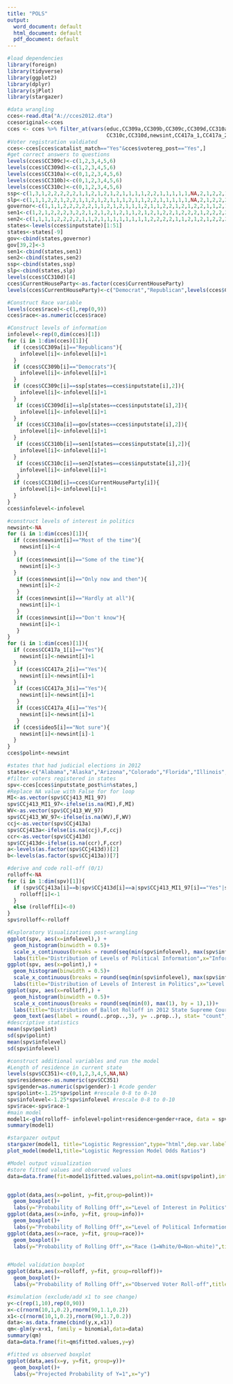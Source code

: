 ---
title: "POLS"
output:
  word_document: default
  html_document: default
  pdf_document: default
---


```{r}
#load dependencies
library(foreign)
library(tidyverse)
library(ggplot2)
library(dplyr)
library(sjPlot)
library(stargazer)

```
```{r}
#data wrangling
cces<-read.dta("A://cces2012.dta")
ccesoriginal<-cces
cces <- cces %>% filter_at(vars(educ,CC309a,CC309b,CC309c,CC309d,CC310a,CC310b,CC351,
                                CC310c,CC310d,newsint,CC417a_1,CC417a_2,CC417a_3,CC417a_4,ideo5),all_vars(!is.na(.)))
#Voter registration valdiated
cces<-cces[cces$catalist_match=="Yes"&cces$votereg_post=="Yes",]
#get correct answers to questions
levels(cces$CC309c)<-c(1,2,3,4,5,6)
levels(cces$CC309d)<-c(1,2,3,4,5,6)
levels(cces$CC310a)<-c(0,1,2,3,4,5,6)
levels(cces$CC310b)<-c(0,1,2,3,4,5,6)
levels(cces$CC310c)<-c(0,1,2,3,4,5,6)
ssp<-c(1,3,1,2,2,2,2,2,1,1,2,1,2,1,2,1,1,1,1,2,2,1,1,1,1,1,NA,2,1,2,2,1,1,1,1,1,2,1,2,1,1,1,1,1,2,1,2,2,1,1)
slp<-c(1,1,1,2,2,1,2,2,1,1,2,1,2,1,1,1,2,1,1,2,2,1,1,1,1,1,NA,2,1,2,2,2,1,1,1,1,3,1,2,1,1,1,1,1,2,1,2,2,1,1)
governor<-c(1,1,1,2,2,2,2,2,1,1,2,1,2,1,1,1,2,1,1,2,2,1,2,1,2,2,1,1,2,1,1,2,2,1,1,1,2,1,2,1,1,1,1,1,2,1,2,2,1,1)
sen1<-c(1,2,1,2,2,2,3,2,2,1,2,1,2,1,2,1,1,2,1,2,1,2,2,1,2,2,2,1,2,2,2,2,2,2,2,1,2,2,2,1,2,1,1,1,3,2,2,2,2,1)
sen2<-c(1,1,1,1,2,2,2,2,1,1,2,1,1,1,1,1,1,1,1,2,2,2,2,1,1,2,1,2,1,2,2,2,1,1,1,1,2,1,2,1,1,1,1,1,2,2,2,2,1,1)
states<-levels(cces$inputstate)[1:51]
states<-states[-9]
gov<-cbind(states,governor)
gov[39,2]<-3
sen1<-cbind(states,sen1)
sen2<-cbind(states,sen2)
ssp<-cbind(states,ssp)
slp<-cbind(states,slp)
levels(cces$CC310d)[4]
cces$CurrentHouseParty<-as.factor(cces$CurrentHouseParty)
levels(cces$CurrentHouseParty)<-c("Democrat","Republican",levels(cces$CC310d)[4])

#Construct Race variable
levels(cces$race)<-c(1,rep(0,9))
cces$race<-as.numeric(cces$race)

#Construct levels of information
infolevel<-rep(0,dim(cces)[1])
for (i in 1:dim(cces)[1]){
  if (cces$CC309a[i]=="Republicans"){
    infolevel[i]<-infolevel[i]+1
  }
  if (cces$CC309b[i]=="Democrats"){
    infolevel[i]<-infolevel[i]+1
  }
  if (cces$CC309c[i]==ssp[states==cces$inputstate[i],2]){
    infolevel[i]<-infolevel[i]+1
  }
   if (cces$CC309d[i]==slp[states==cces$inputstate[i],2]){
    infolevel[i]<-infolevel[i]+1
  }
   if (cces$CC310a[i]==gov[states==cces$inputstate[i],2]){
    infolevel[i]<-infolevel[i]+1
  }
   if (cces$CC310b[i]==sen1[states==cces$inputstate[i],2]){
    infolevel[i]<-infolevel[i]+1
  }
   if (cces$CC310c[i]==sen2[states==cces$inputstate[i],2]){
    infolevel[i]<-infolevel[i]+1
   }
  if (cces$CC310d[i]==cces$CurrentHouseParty[i]){
    infolevel[i]<-infolevel[i]+1
  }
}
cces$infolevel<-infolevel
```
```{r}
#construct levels of interest in politics
newsint<-NA
for (i in 1:dim(cces)[1]){
  if (cces$newsint[i]=="Most of the time"){
    newsint[i]<-4
  }
   if (cces$newsint[i]=="Some of the time"){
    newsint[i]<-3
  }
   if (cces$newsint[i]=="Only now and then"){
    newsint[i]<-2
   }
   if (cces$newsint[i]=="Hardly at all"){
    newsint[i]<-1
   }
   if (cces$newsint[i]=="Don't know"){
    newsint[i]<-1
   }
}
for (i in 1:dim(cces)[1]){
  if (cces$CC417a_1[i]=="Yes"){
    newsint[i]<-newsint[i]+1
  }
   if (cces$CC417a_2[i]=="Yes"){
    newsint[i]<-newsint[i]+1
  }
   if (cces$CC417a_3[i]=="Yes"){
    newsint[i]<-newsint[i]+1
   }
   if (cces$CC417a_4[i]=="Yes"){
    newsint[i]<-newsint[i]+1
   }
  if (cces$ideo5[i]=="Not sure"){
    newsint[i]<-newsint[i]-1
  }
}
cces$polint<-newsint
```

```{r}
#states that had judicial elections in 2012
states<-c("Alabama","Alaska","Arizona","Colorado","Florida","Illinois","Indiana","Iowa","Kansas","Kentucky","Maine",  "Maryland","Michigan","Minnesota","Mississippi","Montana","Nebraska","New Mexico","North Carolina","Ohio",           "Oklahoma","Oregon","South Dakota","Texas","Washington","West Virginia")
#filter voters registered in states
spv<-cces[cces$inputstate_post%in%states,]  
#Replace NA value with False for for loop
MI<-as.vector(spv$CCj413_MI1_97)
spv$CCj413_MI1_97<-ifelse(is.na(MI),F,MI)
WV<-as.vector(spv$CCj413_WV_97)
spv$CCj413_WV_97<-ifelse(is.na(WV),F,WV)
ccj<-as.vector(spv$CCj413a)
spv$CCj413a<-ifelse(is.na(ccj),F,ccj)
ccr<-as.vector(spv$CCj413d)
spv$CCj413d<-ifelse(is.na(ccr),F,ccr)
a<-levels(as.factor(spv$CCj413d))[2]
b<-levels(as.factor(spv$CCj413a))[7]

#derive and code roll-off (0/1)
rolloff<-NA
for (i in 1:dim(spv)[1]){
  if (spv$CCj413a[i]==b|spv$CCj413d[i]==a|spv$CCj413_MI1_97[i]=="Yes"|spv$CCj413_WV_97[i]=="Yes"){
    rolloff[i]<-1
  }
  else (rolloff[i]<-0)
}
spv$rolloff<-rolloff
```

```{r}
#Exploratory Visualizations post-wrangling
ggplot(spv, aes(x=infolevel),) +  
  geom_histogram(binwidth = 0.5)+
  scale_x_continuous(breaks = round(seq(min(spv$infolevel), max(spv$infolevel), by = 1),1))+
  labs(title="Distribution of Levels of Political Information",x="Information Level",y="Count")
ggplot(spv, aes(x=polint),) +  
  geom_histogram(binwidth = 0.5)+
  scale_x_continuous(breaks = round(seq(min(spv$infolevel), max(spv$infolevel), by = 1),1))+
  labs(title="Distribution of Levels of Interest in Politics",x="Level of Interest in Politics",y="Count")
ggplot(spv, aes(x=rolloff),) +  
  geom_histogram(binwidth = 0.5)+
  scale_x_continuous(breaks = round(seq(min(0), max(1), by = 1),1))+
  labs(title="Distribution of Ballot Rolloff in 2012 State Supreme Court Election",x="Rolloff (1= Rolled-off)",y="Count")+
  geom_text(aes(label = round(..prop..,3), y= ..prop..), stat= "count", vjust = -20.2)
#descriptive statistics
mean(spv$polint)
sd(spv$polint)
mean(spv$infolevel)
sd(spv$infolevel)
```


```{r mylatextable, results = "asis"}
#construct additional variables and run the model
#Length of residence in current state
levels(spv$CC351)<-c(0,1,2,3,4,5,NA,NA)
spv$residence<-as.numeric(spv$CC351)
spv$gender=as.numeric(spv$gender)-1 #code gender
spv$polint<-1.25*spv$polint #rescale 0-8 to 0-10
spv$infolevel<-1.25*spv$infolevel #rescale 0-8 to 0-10
spv$race<-spv$race-1
#main model
model1<-glm(rolloff~ infolevel+polint+residence+gender+race, data = spv, family = binomial)
summary(model1)

#stargazer output
stargazer(model1, title="Logistic Regression",type="html",dep.var.labels="Rolloff", omit.stat=c("LL","ser","f"), no.space=TRUE)
plot_model(model1,title="Logistic Regression Model Odds Ratios")

```


```{r}
#Model output visualization
#store fitted values and observed values
data=data.frame(fit=model1$fitted.values,polint=na.omit(spv$polint),info=spv$infolevel,rolloff=spv$rolloff,race=spv$race)


ggplot(data,aes(x=polint, y=fit,group=polint))+
  geom_boxplot()+
  labs(y="Probability of Rolling Off",x="Level of Interest in Politics",title="Probability of Rolling off")
ggplot(data,aes(x=info, y=fit, group=info))+
  geom_boxplot()+
  labs(y="Probability of Rolling Off",x="Level of Political Information",title="Probability of Rolling off")
ggplot(data,aes(x=race, y=fit, group=race))+
  geom_boxplot()+
  labs(y="Probability of Rolling Off",x="Race (1=White/0=Non-white)",title="Probability of Rolling off")


#Model validation boxplot
ggplot(data,aes(x=rolloff, y=fit, group=rolloff))+
  geom_boxplot()+
  labs(y="Probability of Rolling Off",x="Observed Voter Roll-off",title="Probability of Rolling off")

```




```{r}
#simulation (exclude/add x1 to see change)
y<-c(rep(1,10),rep(0,90))
x<-c(rnorm(10,1,0.2),rnorm(90,1.1,0.2))
x1<-c(rnorm(10,1,0.2),rnorm(90,1.7,0.2))
data<-as.data.frame(cbind(y,x,x1))
qm<-glm(y~x+x1, family = binomial,data=data)
summary(qm)
data=data.frame(fit=qm$fitted.values,y=y)

#fitted vs observed boxplot
ggplot(data,aes(x=y, y=fit, group=y))+
  geom_boxplot()+
  labs(y="Projected Probability of Y=1",x="y")
```

